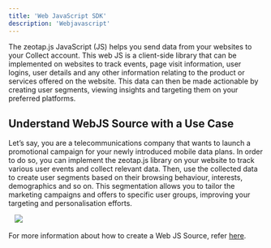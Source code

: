 ```yaml
---
title: 'Web JavaScript SDK'
description: 'Webjavascript'
---
```




The zeotap.js JavaScript (JS) helps you send data from your websites to your Collect account. This web JS is a client-side library that can be implemented on websites to track events, page visit information, user logins, user details and any other information relating to the product or services offered on the website. This data can then be made actionable by creating user segments, viewing insights and targeting them on your preferred platforms. 

Understand WebJS Source with a Use Case
---------------------------------------

Let’s say, you are a telecommunications company that wants to launch a promotional campaign for your newly introduced mobile data plans. In order to do so, you can implement the zeotap.js library on your website to track various user events and collect relevant data. Then, use the collected data to create user segments based on their browsing behaviour, interests, demographics and so on. This segmentation allows you to tailor the marketing campaigns and offers to specific user groups, improving your targeting and personalisation efforts.

   ![](../Storage/project-integrate/create-an-airship-real-time-data-streaming-source/create-an-airship-real-time-data-streaming-source-2024-03-01.png)  

For more information about how to create a Web JS Source, refer [here](creating-web-js-source-2676490558.html).